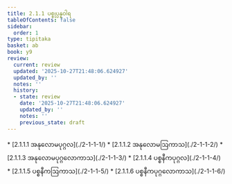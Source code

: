```yaml
---
title: 2.1.1 ပစ္စုပ္ပန္နဝါရ
tableOfContents: false
sidebar:
  order: 1
type: tipitaka
basket: ab
book: y9
review:
  current: review
  updated: '2025-10-27T21:48:06.624927'
  updated_by: ''
  notes: ''
  history:
  - state: review
    date: '2025-10-27T21:48:06.624927'
    updated_by: ''
    notes: ''
    previous_state: draft
---
```



<ReviewStatus review={frontmatter.review} showDetails={true} />

<HypothesisAnnotation frontmatter={frontmatter} />

<DynamicBreadcrumb />



<TableOfContents book="y9" section="2.1.1">
* [2.1.1.1 အနုလောမပုဂ္ဂလ](./2-1-1-1/)
* [2.1.1.2 အနုလောမဩကာသ](./2-1-1-2/)
* [2.1.1.3 အနုလောမပုဂ္ဂလောကာသ](./2-1-1-3/)
* [2.1.1.4 ပစ္စနီကပုဂ္ဂလ](./2-1-1-4/)
* [2.1.1.5 ပစ္စနီကဩကာသ](./2-1-1-5/)
* [2.1.1.6 ပစ္စနီကပုဂ္ဂလောကာသ](./2-1-1-6/)
</TableOfContents>